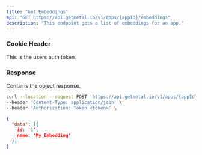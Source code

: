 ```yaml
---
title: "Get Embeddings"
api: "GET https://api.getmetal.io/v1/apps/{appId}/embeddings"
description: "This endpoint gets a list of embeddings for an app."
---
```


### Cookie Header

<ParamField header="token"  type="string">
  This is the users auth token.
</ParamField>

### Response

<ResponseField name="data" type="object">
  Contains the object response.
</ResponseField>

<RequestExample>

```bash Example Request
curl --location --request POST 'https://api.getmetal.io/v1/apps/{appId}/embeddings' \
--header 'Content-Type: application/json' \
--header 'Authorization: Token <token>' \
```

</RequestExample>

<ResponseExample>

```json Response
{
  "data": [{
    id: '1',
    name: 'My Embedding'
  }]
}
```

</ResponseExample>
